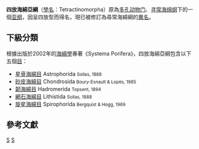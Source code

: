 {{Automatic Taxobox
| image = Tethya aurantia.jpg
| image_upright = 1.2
| image_caption = [[柑桔荔枝海绵|柑桔荔枝海绵]]（''Tethya aurantium''）
| taxon = Tetractinomorpha
| authority = Lévi, 1953{{r|Lévi}}
| subdivision_ranks = 目
| subdivision = {{center|[[#下級分類|見正文]]}}
| synonyms = {{collapsible list|title={{nobold|（基於《Systema Porifera》）}}{{r|Hooper}}|
* Spiculispongiae<br><small>Gray, 1867</small>
* '''[[四放海綿目|四放海綿目]]''' Tetractinellida<br><small>Marshall, 1876</small>
* Tetractinellidae<br><small>Sollas, 1880</small>
* '''砂皮海綿綱''' Chondrospongiae<br><small>Lendenfeld, 1886</small>
* Tetraxonia<br><small>Dendy, 1905</small>
* Astrotetraxonida<br><small>Hentschel, 1909</small>}}
}}

'''四放海綿亞綱'''（[[學名|學名]]：Tetractinomorpha）原為[[多孔动物门|多孔动物门]]、[[寻常海绵纲|寻常海绵纲]]下的一個[[亚纲|亚纲]]，因{{le|海绵骨针|Sponge spicule|骨针}}呈四放型而得名，現已被修訂為尋常海綿綱的[[異名|異名]]{{r|WoRMS}}。

==下級分類==
根據出版於2002年的[[多孔动物门|海綿學]]專著《Systema Porifera》，四放海綿亞綱包含以下五個[[目_(生物)|目]]：{{r|Hooper}}
* [[星骨海綿目|星骨海綿目]] Astrophorida <small>Sollas, 1888</small>
* [[砂皮海綿目|砂皮海綿目]] Chondrosida <small>Boury-Esnault & Lopès, 1985</small>
* [[韌海綿目|韌海綿目]] Hadromerida <small>Topsent, 1894</small>
* [[網石海綿目|網石海綿目]] Lithistida <small>Sollas, 1888</small>
* [[旋星海綿目|旋星海綿目]] Spirophorida <small>Bergquist & Hogg, 1969</small>

==參考文獻==
{{Reflist|refs=
<ref name="Lévi">{{cite journal |author=Lévi, C. |title=Sur une nouvelle classification des Démosponges |journal=''{{le|法國科學院院刊|Comptes rendus de l'Académie des Sciences|Compte rendu hebdomadaire des séances de l'Académie des sciences, Paris}}'' |year=1953 |volume=236 |issue=8 |pages=853–855}}{{fr}}</ref>

<ref name="Hooper">{{cite book |author=Hooper, John N.A. & Van Soest, Rob W.M. |chapter=Class Demospongiae Sollas, 1885 |chapter-url=https://doi.org/10.1007/978-1-4615-0747-5_3 |editor=Hooper, J.N.A.; Van Soest, R.W.M. & Willenz, P. |title=''Systema Porifera'' |url=https://doi.org/10.1007/978-1-4615-0747-5 |location=[[Boston|Boston]] |publisher=[[施普林格科学+商业媒体|Springer]] |year=2002 |pages=15–51 |isbn=978-0-306-47260-2}}（[[平装本|平装本]]：{{isbn|978-1-4613-5222-8}}）.</ref>

<ref name="WoRMS">{{cite web |author=Van Soest, R.W.M.; Boury-Esnault, N.; Hooper, J.N.A. |display-authors=etal |title=Tetractinomorpha |url=https://www.marinespecies.org/aphia.php?p=taxdetails&id=131588 |work=''World Porifera Database'' |via=''[[WoRMS|WoRMS]]'' |access-date=2021-07-22 |archive-date=2020-09-23 |archive-url=https://web.archive.org/web/20200923091117/http://www.marinespecies.org/aphia.php?p=taxdetails&id=131588 |dead-url=no }}</ref>
}}

{{Taxonbar|from=Q1170475}}

[[Category:寻常海绵纲|S]]
[[Category:1953年描述的分類群|S]]